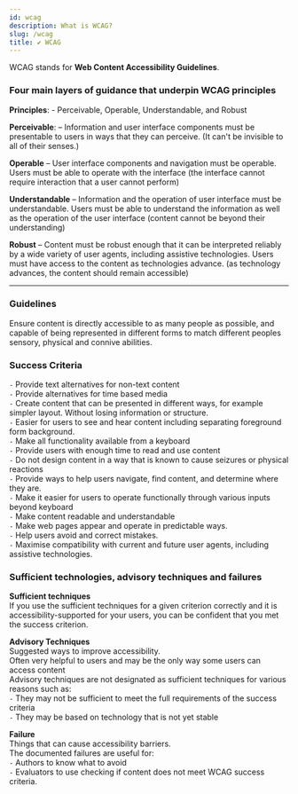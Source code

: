 ```yaml
---
id: wcag
description: What is WCAG?
slug: /wcag
title: ✔️ WCAG
---
```


WCAG stands for **Web Content Accessibility Guidelines**.

### Four main layers of guidance that underpin WCAG principles

**Principles**: - Perceivable, Operable, Understandable, and Robust <br />

**Perceivable**: – Information and user interface components must be presentable to users in ways that they can perceive. (It can't be invisible to all of their senses.) <br />

**Operable** – User interface components and navigation must be operable. Users must be able to operate with the interface (the interface cannot require interaction that a user cannot perform) <br />

**Understandable** – Information and the operation of user interface must be understandable. Users must be able to understand the information as well as the operation of the user interface (content cannot be beyond their understanding)

**Robust** – Content must be robust enough that it can be interpreted reliably by a wide variety of user agents, including assistive technologies. Users must have access to the content as technologies advance. (as technology advances, the content should remain accessible)

---

### Guidelines

Ensure content is directly accessible to as many people as possible, and capable of being represented in different forms to match different peoples sensory, physical and connive abilities.

### Success Criteria


`-` Provide text alternatives for non-text content <br />
`-` Provide alternatives for time based media <br />
`-` Create content that can be presented in different ways, for example simpler layout. Without losing information or structure. <br />
`-` Easier for users to see and hear content including separating foreground form background. <br />
`-` Make all functionality available from a keyboard <br />
`-` Provide users with enough time to read and use content <br />
`-` Do not design content in a way that is known to cause seizures or physical reactions <br />
`-` Provide ways to help users navigate, find content, and determine where they are. <br />
`-` Make it easier for users to operate functionally through various inputs beyond keyboard <br />
`-` Make content readable and understandable <br />
`-` Make web pages appear and operate in predictable ways. <br />
`-` Help users avoid and correct mistakes. <br />
`-` Maximise compatibility with current and future user agents, including assistive technologies. <br />

### Sufficient technologies, advisory techniques and failures

**Sufficient techniques** <br />
If you use the sufficient techniques for a given criterion correctly and it is accessibility-supported for your users, you can be confident that you met the success criterion. <br />

**Advisory Techniques** <br />
Suggested ways to improve accessibility. <br />
Often very helpful to users and may be the only way some users can access content <br />
Advisory techniques are not designated as sufficient techniques for various reasons such as: <br />
`-` They may not be sufficient to meet the full requirements of the success criteria <br />
`-` They may be based on technology that is not yet stable <br />

**Failure** <br />
Things that can cause accessibility barriers. <br />
The documented failures are useful for: <br />
`-` Authors to know what to avoid <br />
`-` Evaluators to use checking if content does not meet WCAG success criteria. <br />


